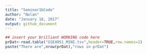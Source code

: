 ```yaml
---
title: "Seminar1bCode"
author: "Nolan"
date: "January 18, 2017"
output: github_document
---
```


```r
## insert your brilliant WORKING code here
prDat<-read.table("GSE4051_MINI.tsv",header=TRUE,row.names=1)
paste("There are",nrow(prDat),"rows in prDat")
```


